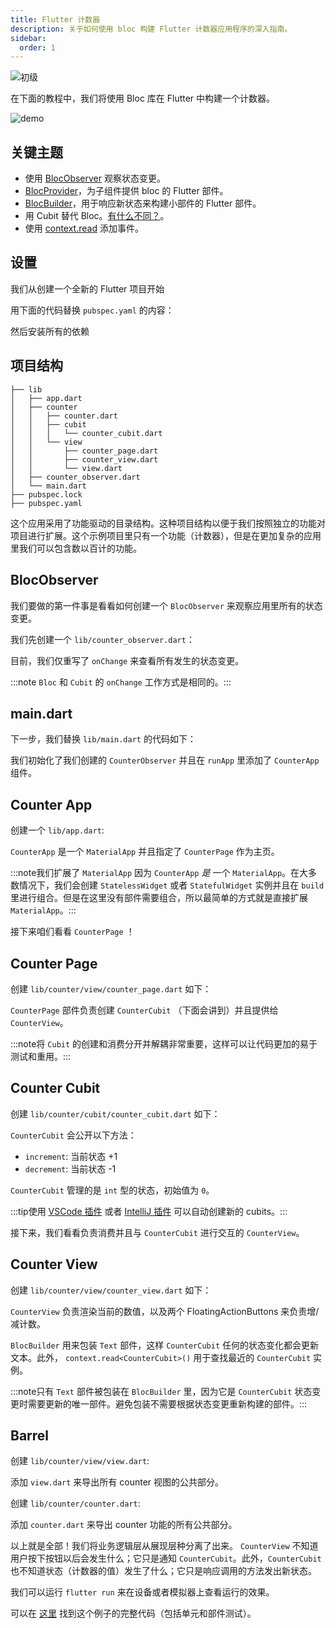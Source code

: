 ```yaml
---
title: Flutter 计数器
description: 关于如何使用 bloc 构建 Flutter 计数器应用程序的深入指南。
sidebar:
  order: 1
---
```



![初级](https://img.shields.io/badge/level-beginner-green.svg)

在下面的教程中，我们将使用 Bloc 库在 Flutter 中构建一个计数器。

![demo](~/assets/tutorials/flutter-counter.gif)

## 关键主题

- 使用 [BlocObserver](/zh-cn/bloc-concepts#blocobserver) 观察状态变更。
- [BlocProvider](/zh-cn/flutter-bloc-concepts#blocprovider)，为子组件提供 bloc 的 Flutter 部件。
- [BlocBuilder](/zh-cn/flutter-bloc-concepts#blocbuilder)，用于响应新状态来构建小部件的 Flutter 部件。
- 用 Cubit 替代 Bloc。[有什么不同？](/zh-cn/bloc-concepts#cubit-和-bloc-对比)。
- 使用 [context.read](/zh-cn/flutter-bloc-concepts#contextread) 添加事件。

## 设置

我们从创建一个全新的 Flutter 项目开始

<FlutterCreateSnippet />

用下面的代码替换 `pubspec.yaml` 的内容：

<RemoteCode
	url="https://raw.githubusercontent.com/felangel/bloc/master/examples/flutter_counter/pubspec.yaml"
	title="pubspec.yaml"
/>

然后安装所有的依赖

<FlutterPubGetSnippet />

## 项目结构

```
├── lib
│   ├── app.dart
│   ├── counter
│   │   ├── counter.dart
│   │   ├── cubit
│   │   │   └── counter_cubit.dart
│   │   └── view
│   │       ├── counter_page.dart
│   │       ├── counter_view.dart
│   │       └── view.dart
│   ├── counter_observer.dart
│   └── main.dart
├── pubspec.lock
├── pubspec.yaml
```

这个应用采用了功能驱动的目录结构。这种项目结构以便于我们按照独立的功能对项目进行扩展。这个示例项目里只有一个功能（计数器），但是在更加复杂的应用里我们可以包含数以百计的功能。

## BlocObserver

我们要做的第一件事是看看如何创建一个 `BlocObserver` 来观察应用里所有的状态变更。

我们先创建一个 `lib/counter_observer.dart`：

<RemoteCode
	url="https://raw.githubusercontent.com/felangel/bloc/master/examples/flutter_counter/lib/counter_observer.dart"
	title="lib/counter_observer.dart"
/>

目前，我们仅重写了 `onChange` 来查看所有发生的状态变更。

:::note `Bloc` 和 `Cubit` 的 `onChange` 工作方式是相同的。:::

## main.dart

下一步，我们替换 `lib/main.dart` 的代码如下：

<RemoteCode
	url="https://raw.githubusercontent.com/felangel/bloc/master/examples/flutter_counter/lib/main.dart"
	title="lib/main.dart"
/>

我们初始化了我们创建的 `CounterObserver` 并且在 `runApp` 里添加了 `CounterApp`
组件。

## Counter App

创建一个 `lib/app.dart`:

`CounterApp` 是一个 `MaterialApp` 并且指定了 `CounterPage` 作为主页。

<RemoteCode
	url="https://raw.githubusercontent.com/felangel/bloc/master/examples/flutter_counter/lib/app.dart"
	title="lib/app.dart"
/>

:::note我们扩展了 `MaterialApp` 因为 `CounterApp` _是_ 一个
`MaterialApp`。在大多数情况下，我们会创建 `StatelessWidget` 或者
`StatefulWidget` 实例并且在 `build`
里进行组合。但是在这里没有部件需要组合，所以最简单的方式就是直接扩展
`MaterialApp`。:::

接下来咱们看看 `CounterPage` ！

## Counter Page

创建 `lib/counter/view/counter_page.dart` 如下：

`CounterPage` 部件负责创建 `CounterCubit` （下面会讲到）并且提供给
`CounterView`。

<RemoteCode
	url="https://raw.githubusercontent.com/felangel/bloc/master/examples/flutter_counter/lib/counter/view/counter_page.dart"
	title="lib/counter/view/counter_page.dart"
/>

:::note将 `Cubit`
的创建和消费分开并解耦非常重要，这样可以让代码更加的易于测试和重用。:::

## Counter Cubit

创建 `lib/counter/cubit/counter_cubit.dart` 如下：

`CounterCubit` 会公开以下方法：

- `increment`: 当前状态 +1
- `decrement`: 当前状态 -1

`CounterCubit` 管理的是 `int` 型的状态，初始值为 `0`。

<RemoteCode
	url="https://raw.githubusercontent.com/felangel/bloc/master/examples/flutter_counter/lib/counter/cubit/counter_cubit.dart"
	title="lib/counter/cubit/counter_cubit.dart"
/>

:::tip使用
[VSCode 插件](https://marketplace.visualstudio.com/items?itemName=FelixAngelov.bloc)
或者 [IntelliJ 插件](https://plugins.jetbrains.com/plugin/12129-bloc)
可以自动创建新的 cubits。:::

接下来，我们看看负责消费并且与 `CounterCubit` 进行交互的 `CounterView`。

## Counter View

创建 `lib/counter/view/counter_view.dart` 如下：

`CounterView`
负责渲染当前的数值，以及两个 FloatingActionButtons 来负责增/减计数。

<RemoteCode
	url="https://raw.githubusercontent.com/felangel/bloc/master/examples/flutter_counter/lib/counter/view/counter_view.dart"
	title="lib/counter/view/counter_view.dart"
/>

`BlocBuilder` 用来包装 `Text` 部件，这样 `CounterCubit`
任何的状态变化都会更新文本。此外， `context.read<CounterCubit>()` 用于查找最近的
`CounterCubit` 实例。

:::note只有 `Text` 部件被包装在 `BlocBuilder` 里，因为它是 `CounterCubit`
状态变更时需要更新的唯一部件。避免包装不需要根据状态变更重新构建的部件。:::

## Barrel

创建 `lib/counter/view/view.dart`:

添加 `view.dart` 来导出所有 counter 视图的公共部分。

<RemoteCode
	url="https://raw.githubusercontent.com/felangel/bloc/master/examples/flutter_counter/lib/counter/view/view.dart"
	title="lib/counter/view/view.dart"
/>

创建 `lib/counter/counter.dart`:

添加 `counter.dart` 来导出 counter 功能的所有公共部分。

<RemoteCode
	url="https://raw.githubusercontent.com/felangel/bloc/master/examples/flutter_counter/lib/counter/counter.dart"
	title="lib/counter/counter.dart"
/>

以上就是全部！我们将业务逻辑层从展现层种分离了出来。 `CounterView`
不知道用户按下按钮以后会发生什么；它只是通知
`CounterCubit`。此外，`CounterCubit`
也不知道状态（计数器的值）发生了什么；它只是响应调用的方法发出新状态。

我们可以运行 `flutter run` 来在设备或者模拟器上查看运行的效果。

可以在
[这里](https://github.com/felangel/Bloc/tree/master/examples/flutter_counter)
找到这个例子的完整代码（包括单元和部件测试）。
